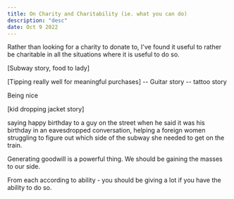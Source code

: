 ```yaml
---
title: On Charity and Charitability (ie. what you can do)
description: "desc"
date: Oct 9 2022
---
```


Rather than looking for a charity to donate to, I've found it useful to rather be charitable in all the situations where it is useful to do so.

[Subway story, food to lady]

[Tipping really well for meaningful purchases]
-- Guitar story
-- tattoo story

Being nice

[kid dropping jacket story]

saying happy birthday to a guy on the street when he said it was his birthday in an eavesdropped conversation, helping a foreign women struggling to figure out which side of the subway she needed to get on the train.

Generating goodwill is a powerful thing. We should be gaining the masses to our side.

From each according to ability - you should be giving a lot if you have the ability to do so.